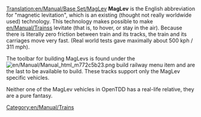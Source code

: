 [[Translation:en/Manual/Base Set/MagLev]]
'''MagLev''' is the English abbreviation for "magnetic levitation", which is an existing (thought not really worldwide used) technology. This technology makes possible to make [[en/Manual/Trains]]s levitate (that is, to hover, or stay in the air). Because there is literally zero friction between train and its tracks, the train and its carriages move very fast. (Real world tests gave maximally about 500 kph / 311 mph).

The toolbar for building MagLevs is found under the [[File:en/Manual/Manual html m772c5b23.png]] build railway menu item and are the last to be available to build. These tracks support only the MagLev specific vehicles.

Neither one of the MagLev vehicles in OpenTDD has a real-life relative, they are a pure fantasy.

[[Category:en/Manual/Trains]]